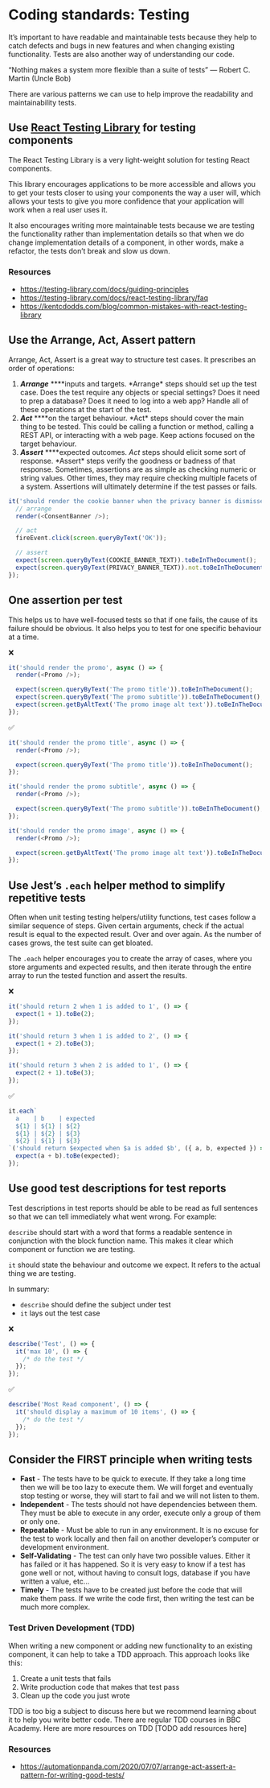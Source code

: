 
<Meta title="Coding Standards/Testing" />

# Coding standards: Testing

It’s important to have readable and maintainable tests because they help to catch defects and bugs in new features and when changing existing functionality. Tests are also another way of understanding our code.

“Nothing makes a system more flexible than a suite of tests”
— Robert C. Martin (Uncle Bob)

There are various patterns we can use to help improve the readability and maintainability tests.

## Use [React Testing Library](https://testing-library.com/docs/react-testing-library/intro/) for testing components

The React Testing Library is a very light-weight solution for testing React components.

This library encourages applications to be more accessible and allows you to get your tests closer to using your components the way a user will, which allows your tests to give you more confidence that your application will work when a real user uses it.

It also encourages writing more maintainable tests because we are testing the functionality rather than implementation details so that when we do change implementation details of a component, in other words, make a refactor, the tests don’t break and slow us down.

### Resources

* https://testing-library.com/docs/guiding-principles
* https://testing-library.com/docs/react-testing-library/faq
* https://kentcdodds.com/blog/common-mistakes-with-react-testing-library

## Use the Arrange, Act, Assert pattern

Arrange, Act, Assert is a great way to structure test cases. It prescribes an order of operations:

1. ***Arrange*** \*\*\*\*inputs and targets. \*Arrange\* steps should set up the test case. Does the test require any objects or special settings? Does it need to prep a database? Does it need to log into a web app? Handle all of these operations at the start of the test.
2. ***Act*** \*\*\*\*on the target behaviour. \*Act\* steps should cover the main thing to be tested. This could be calling a function or method, calling a REST API, or interacting with a web page. Keep actions focused on the target behaviour.
3. ***Assert*** \*\*\*\*expected outcomes. *Act* steps should elicit some sort of response. \*Assert\* steps verify the goodness or badness of that response. Sometimes, assertions are as simple as checking numeric or string values. Other times, they may require checking multiple facets of a system. Assertions will ultimately determine if the test passes or fails.

```js
it('should render the cookie banner when the privacy banner is dismissed', async () => {
  // arrange
  render(<ConsentBanner />);

  // act
  fireEvent.click(screen.queryByText('OK'));

  // assert
  expect(screen.queryByText(COOKIE_BANNER_TEXT)).toBeInTheDocument();
  expect(screen.queryByText(PRIVACY_BANNER_TEXT)).not.toBeInTheDocument();
});
```

## One assertion per test

This helps us to have well-focused tests so that if one fails, the cause of its failure should be obvious. It also helps you to test for one specific behaviour at a time.

❌

```js
it('should render the promo', async () => {
  render(<Promo />);

  expect(screen.queryByText('The promo title')).toBeInTheDocument();
  expect(screen.queryByText('The promo subtitle')).toBeInTheDocument();
  expect(screen.getByAltText('The promo image alt text')).toBeInTheDocument();
});
```

✅

```js
it('should render the promo title', async () => {
  render(<Promo />);

  expect(screen.queryByText('The promo title')).toBeInTheDocument();
});

it('should render the promo subtitle', async () => {
  render(<Promo />);

  expect(screen.queryByText('The promo subtitle')).toBeInTheDocument();
});

it('should render the promo image', async () => {
  render(<Promo />);

  expect(screen.getByAltText('The promo image alt text')).toBeInTheDocument();
});
```

## Use Jest’s `.each` helper method to simplify repetitive tests

Often when unit testing testing helpers/utility functions, test cases follow a similar sequence of steps. Given certain arguments, check if the actual result is equal to the expected result. Over and over again. As the number of cases grows, the test suite can get bloated.

The `.each` helper encourages you to create the array of cases, where you store arguments and expected results, and then iterate through the entire array to run the tested function and assert the results.

❌

```js
it('should return 2 when 1 is added to 1', () => {
  expect(1 + 1).toBe(2);
});

it('should return 3 when 1 is added to 2', () => {
  expect(1 + 2).toBe(3);
});

it('should return 3 when 2 is added to 1', () => {
  expect(2 + 1).toBe(3);
});
```

✅

```js
it.each`
  a    | b    | expected
  ${1} | ${1} | ${2}
  ${1} | ${2} | ${3}
  ${2} | ${1} | ${3}
`('should return $expected when $a is added $b', ({ a, b, expected }) => {
  expect(a + b).toBe(expected);
});
```

## Use good test descriptions for test reports

Test descriptions in test reports should be able to be read as full sentences so that we can tell immediately what went wrong. For example:

`describe` should start with a word that forms a readable sentence in conjunction with the block function name. This makes it clear which component or function we are testing.

`it` should state the behaviour and outcome we expect. It refers to the actual thing we are testing.

In summary:

* `describe` should define the subject under test
* `it` lays out the test case

❌

```js
describe('Test', () => {
  it('max 10', () => {
    /* do the test */
  });
});
```

✅

```js
describe('Most Read component', () => {
  it('should display a maximum of 10 items', () => {
    /* do the test */
  });
});
```

## Consider the FIRST principle when writing tests

* **Fast** - The tests have to be quick to execute. If they take a long time then we will be too lazy to execute them. We will forget and eventually stop testing or worse, they will start to fail and we will not listen to them.
* **Independent** - The tests should not have dependencies between them. They must be able to execute in any order, execute only a group of them or only one.
* **Repeatable** - Must be able to run in any environment. It is no excuse for the test to work locally and then fail on another developer’s computer or development environment.
* **Self-Validating** - The test can only have two possible values. Either it has failed or it has happened. So it is very easy to know if a test has gone well or not, without having to consult logs, database if you have written a value, etc…
* **Timely** - The tests have to be created just before the code that will make them pass. If we write the code first, then writing the test can be much more complex.

### Test Driven Development (TDD)

When writing a new component or adding new functionality to an existing component, it can help to take a TDD approach. This approach looks like this:

1. Create a unit tests that fails
2. Write production code that makes that test pass
3. Clean up the code you just wrote

TDD is too big a subject to discuss here but we recommend learning about it to help you write better code. There are regular TDD courses in BBC Academy. Here are more resources on TDD \[TODO add resources here]

### Resources

* https://automationpanda.com/2020/07/07/arrange-act-assert-a-pattern-for-writing-good-tests/
